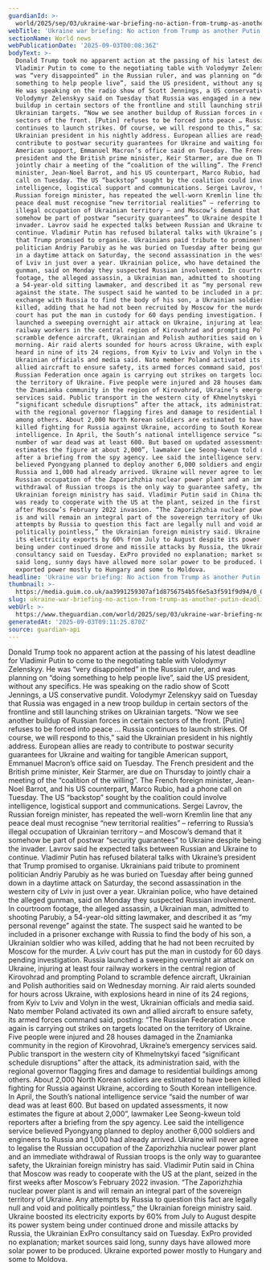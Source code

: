 ```yaml
---
guardianId: >-
  world/2025/sep/03/ukraine-war-briefing-no-action-from-trump-as-another-putin-deadline-passes
webTitle: 'Ukraine war briefing: No action from Trump as another Putin deadline passes'
sectionName: World news
webPublicationDate: '2025-09-03T00:08:36Z'
bodyText: >-
  Donald Trump took no apparent action at the passing of his latest deadline for
  Vladimir Putin to come to the negotiating table with Volodymyr Zelenskyy. He
  was “very disappointed” in the Russian ruler, and was planning on “doing
  something to help people live”, said the US president, without any specifics.
  He was speaking on the radio show of Scott Jennings, a US conservative pundit.
  Volodymyr Zelenskyy said on Tuesday that Russia was engaged in a new troop
  buildup in certain sectors of the frontline and still launching strikes on
  Ukrainian targets. “Now we see another buildup of Russian forces in certain
  sectors of the front. [Putin] refuses to be forced into peace … Russia
  continues to launch strikes. Of course, we will respond to this,” said the
  Ukrainian president in his nightly address. European allies are ready to
  contribute to postwar security guarantees for Ukraine and waiting for tangible
  American support, Emmanuel Macron’s office said on Tuesday. The French
  president and the British prime minister, Keir Starmer, are due on Thursday to
  jointly chair a meeting of the “coalition of the willing”. The French foreign
  minister, Jean-Noel Barrot, and his US counterpart, Marco Rubio, had a phone
  call on Tuesday. The US “backstop” sought by the coalition could involve
  intelligence, logistical support and communications. Sergei Lavrov, the
  Russian foreign minister, has repeated the well-worn Kremlin line that any
  peace deal must recognise “new territorial realities” – referring to Russia’s
  illegal occupation of Ukrainian territory – and Moscow’s demand that it
  somehow be part of postwar “security guarantees” to Ukraine despite being the
  invader. Lavrov said he expected talks between Russian and Ukraine to
  continue. Vladimir Putin has refused bilateral talks with Ukraine’s president
  that Trump promised to organise. Ukrainians paid tribute to prominent
  politician Andriy Parubiy as he was buried on Tuesday after being gunned down
  in a daytime attack on Saturday, the second assassination in the western city
  of Lviv in just over a year. Ukrainian police, who have detained the alleged
  gunman, said on Monday they suspected Russian involvement. In courtroom
  footage, the alleged assassin, a Ukrainian man, admitted to shooting Parubiy,
  a 54-year-old sitting lawmaker, and described it as “my personal revenge”
  against the state. The suspect said he wanted to be included in a prisoner
  exchange with Russia to find the body of his son, a Ukrainian soldier who was
  killed, adding that he had not been recruited by Moscow for the murder. A Lviv
  court has put the man in custody for 60 days pending investigation. Russia
  launched a sweeping overnight air attack on Ukraine, injuring at least four
  railway workers in the central region of Kirovohrad and prompting Poland to
  scramble defence aircraft, Ukrainian and Polish authorities said on Wednesday
  morning. Air raid alerts sounded for hours across Ukraine, with explosions
  heard in nine of its 24 regions, from Kyiv to Lviv and Volyn in the west,
  Ukrainian officials and media said. Nato member Poland activated its own and
  allied aircraft to ensure safety, its armed forces command said, posting: “The
  Russian Federation once again is carrying out strikes on targets located on
  the territory of Ukraine. Five people were injured and 28 houses damaged in
  the Znamianka community in the region of Kirovohrad, Ukraine’s emergency
  services said. Public transport in the western city of Khmelnytskyi faced
  “significant schedule disruptions” after the attack, its administration said,
  with the regional governor flagging fires and damage to residential buildings
  among others. About 2,000 North Korean soldiers are estimated to have been
  killed fighting for Russia against Ukraine, according to South Korean
  intelligence. In April, the South’s national intelligence service “said the
  number of war dead was at least 600. But based on updated assessments, it now
  estimates the figure at about 2,000”, lawmaker Lee Seong-kweun told reporters
  after a briefing from the spy agency. Lee said the intelligence service
  believed Pyongyang planned to deploy another 6,000 soldiers and engineers to
  Russia and 1,000 had already arrived. Ukraine will never agree to legalise the
  Russian occupation of the Zaporizhzhia nuclear power plant and an immediate
  withdrawal of Russian troops is the only way to guarantee safety, the
  Ukrainian foreign ministry has said. Vladimir Putin said in China that Moscow
  was ready to cooperate with the US at the plant, seized in the first weeks
  after Moscow’s February 2022 invasion. “The Zaporizhzhia nuclear power plant
  is and will remain an integral part of the sovereign territory of Ukraine. Any
  attempts by Russia to question this fact are legally null and void and
  politically pointless,” the Ukrainian foreign ministry said. Ukraine boosted
  its electricity exports by 60% from July to August despite its power system
  being under continued drone and missile attacks by Russia, the Ukrainian ExPro
  consultancy said on Tuesday. ExPro provided no explanation; market sources
  said long, sunny days have allowed more solar power to be produced. Ukraine
  exported power mostly to Hungary and some to Moldova.
headline: 'Ukraine war briefing: No action from Trump as another Putin deadline passes'
thumbnail: >-
  https://media.guim.co.uk/aa3991259307af1d8756754b5f6e5a3f591f9d94/0_0_4911_3928/500.jpg
slug: ukraine-war-briefing-no-action-from-trump-as-another-putin-deadline-passes
webUrl: >-
  https://www.theguardian.com/world/2025/sep/03/ukraine-war-briefing-no-action-from-trump-as-another-putin-deadline-passes
generatedAt: '2025-09-03T09:11:25.870Z'
source: guardian-api
---
```

Donald Trump took no apparent action at the passing of his latest deadline for Vladimir Putin to come to the negotiating table with Volodymyr Zelenskyy. He was “very disappointed” in the Russian ruler, and was planning on “doing something to help people live”, said the US president, without any specifics. He was speaking on the radio show of Scott Jennings, a US conservative pundit. Volodymyr Zelenskyy said on Tuesday that Russia was engaged in a new troop buildup in certain sectors of the frontline and still launching strikes on Ukrainian targets. “Now we see another buildup of Russian forces in certain sectors of the front. [Putin] refuses to be forced into peace … Russia continues to launch strikes. Of course, we will respond to this,” said the Ukrainian president in his nightly address. European allies are ready to contribute to postwar security guarantees for Ukraine and waiting for tangible American support, Emmanuel Macron’s office said on Tuesday. The French president and the British prime minister, Keir Starmer, are due on Thursday to jointly chair a meeting of the “coalition of the willing”. The French foreign minister, Jean-Noel Barrot, and his US counterpart, Marco Rubio, had a phone call on Tuesday. The US “backstop” sought by the coalition could involve intelligence, logistical support and communications. Sergei Lavrov, the Russian foreign minister, has repeated the well-worn Kremlin line that any peace deal must recognise “new territorial realities” – referring to Russia’s illegal occupation of Ukrainian territory – and Moscow’s demand that it somehow be part of postwar “security guarantees” to Ukraine despite being the invader. Lavrov said he expected talks between Russian and Ukraine to continue. Vladimir Putin has refused bilateral talks with Ukraine’s president that Trump promised to organise. Ukrainians paid tribute to prominent politician Andriy Parubiy as he was buried on Tuesday after being gunned down in a daytime attack on Saturday, the second assassination in the western city of Lviv in just over a year. Ukrainian police, who have detained the alleged gunman, said on Monday they suspected Russian involvement. In courtroom footage, the alleged assassin, a Ukrainian man, admitted to shooting Parubiy, a 54-year-old sitting lawmaker, and described it as “my personal revenge” against the state. The suspect said he wanted to be included in a prisoner exchange with Russia to find the body of his son, a Ukrainian soldier who was killed, adding that he had not been recruited by Moscow for the murder. A Lviv court has put the man in custody for 60 days pending investigation. Russia launched a sweeping overnight air attack on Ukraine, injuring at least four railway workers in the central region of Kirovohrad and prompting Poland to scramble defence aircraft, Ukrainian and Polish authorities said on Wednesday morning. Air raid alerts sounded for hours across Ukraine, with explosions heard in nine of its 24 regions, from Kyiv to Lviv and Volyn in the west, Ukrainian officials and media said. Nato member Poland activated its own and allied aircraft to ensure safety, its armed forces command said, posting: “The Russian Federation once again is carrying out strikes on targets located on the territory of Ukraine. Five people were injured and 28 houses damaged in the Znamianka community in the region of Kirovohrad, Ukraine’s emergency services said. Public transport in the western city of Khmelnytskyi faced “significant schedule disruptions” after the attack, its administration said, with the regional governor flagging fires and damage to residential buildings among others. About 2,000 North Korean soldiers are estimated to have been killed fighting for Russia against Ukraine, according to South Korean intelligence. In April, the South’s national intelligence service “said the number of war dead was at least 600. But based on updated assessments, it now estimates the figure at about 2,000”, lawmaker Lee Seong-kweun told reporters after a briefing from the spy agency. Lee said the intelligence service believed Pyongyang planned to deploy another 6,000 soldiers and engineers to Russia and 1,000 had already arrived. Ukraine will never agree to legalise the Russian occupation of the Zaporizhzhia nuclear power plant and an immediate withdrawal of Russian troops is the only way to guarantee safety, the Ukrainian foreign ministry has said. Vladimir Putin said in China that Moscow was ready to cooperate with the US at the plant, seized in the first weeks after Moscow’s February 2022 invasion. “The Zaporizhzhia nuclear power plant is and will remain an integral part of the sovereign territory of Ukraine. Any attempts by Russia to question this fact are legally null and void and politically pointless,” the Ukrainian foreign ministry said. Ukraine boosted its electricity exports by 60% from July to August despite its power system being under continued drone and missile attacks by Russia, the Ukrainian ExPro consultancy said on Tuesday. ExPro provided no explanation; market sources said long, sunny days have allowed more solar power to be produced. Ukraine exported power mostly to Hungary and some to Moldova.
